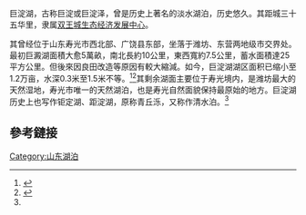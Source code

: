 {{expand|time=2017-03-03T01:42:40+00:00}}

巨淀湖，古称巨淀或巨淀泽，曾是历史上著名的淡水湖泊，历史悠久。其距城三十五华里，隶属[[双王城生态经济发展中心|双王城生态经济发展中心]]。

其曾经位于山东寿光市西北部、广饶县东部，坐落于潍坊、东营两地级市交界处。最初巨澱湖面積大愈5萬畝，南北長約10公里，東西寬約7.5公里，蓄水面積達25平方公里。但後來因良田改造等原因有較大縮減。如今，巨淀湖湖区面积已缩小至1.2万亩，水深0.3米至1.5米不等。<ref>{{cite web |author1=中共寿光市委办 |title=巨淀湖红色旅游景区-中国寿光 |url=http://www.shouguang.gov.cn/sq/lysg/yzsg/201309/t20130918_47312.html |website=2018-10-15 |access-date=2018-10-15 |archive-url=https://web.archive.org/web/20181015153219/http://www.shouguang.gov.cn/sq/lysg/yzsg/201309/t20130918_47312.html |archive-date=2018-10-15 |dead-url=yes }}</ref><ref name="山东水利厅">{{cite web |title=汉代寿光水利工程——东海引巨淀 |url=http://www.sdwr.gov.cn/xwzx/zthd/zt2018/zt18784/201807/t20180727_1427845.html |publisher=山东水利网政务版 |accessdate=2018-10-15 }}{{Dead link|date=2019年5月 |bot=InternetArchiveBot |fix-attempted=yes }}</ref>其剩余湖面主要位于寿光境内，是潍坊最大的天然湿地，寿光市唯一的天然湖泊，也是寿光自然面貌保持最原始的地方。巨淀湖历史上也写作钜定湖、距淀湖，原称青丘泺，又称作清水泊。<ref name="山东水利厅"></ref>

== 參考鏈接 ==
{{References}}
[[Category:山东湖泊|Category:山东湖泊]]